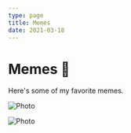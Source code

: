 ```yaml
---
type: page
title: Memes
date: 2021-03-18
---
```


# Memes 🥵

Here's some of my favorite memes.


<Image
  src="/images/meme1.png"
  alt="Photo"
  width={1080}
  height={1080}
  priority
  className="next-image"
/>


<Image
  src="/images/meme2.jpg"
  alt="Photo"
  width={1080}
  height={1080}
  priority
  className="next-image"
/>

